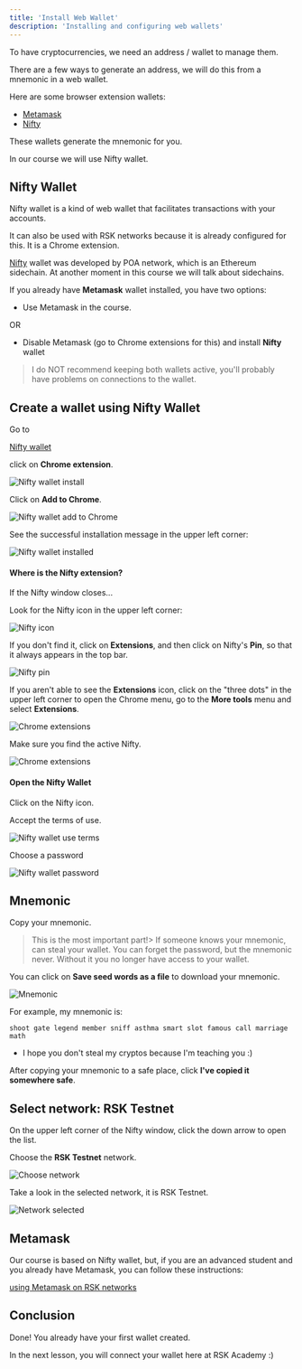 ---
title: 'Install Web Wallet'
description: 'Installing and configuring web wallets'
---

To have cryptocurrencies, we need an address / wallet to manage them.

There are a few ways to generate an address,
we will do this from a mnemonic in a web wallet.

Here are some browser extension wallets:

- [Metamask](https://metamask.io/)
- [Nifty](https://www.poa.network/for-users/nifty-wallet)

These wallets generate the mnemonic for you.

In our course we will use Nifty wallet.

## Nifty Wallet

Nifty wallet is a kind of web wallet that facilitates transactions with your accounts.

It can also be used with RSK networks because it is already configured for this.
It is a Chrome extension.

[Nifty](https://www.poa.network/for-users/nifty-wallet) wallet
was developed by POA network, which is an Ethereum sidechain.
At another moment in this course we will talk about sidechains.

If you already have **Metamask** wallet installed, you have two options:

- Use Metamask in the course.

OR

- Disable Metamask (go to Chrome extensions for this) and install **Nifty** wallet

> I do NOT recommend keeping both wallets active,
> you'll probably have problems on connections to the wallet.

## Create a wallet using Nifty Wallet

Go to

[Nifty wallet](https://www.poa.network/for-users/nifty-wallet)

click on **Chrome extension**.

![Nifty wallet install](/img/courses/dev/01/install-web-wallet/image-10.png)

Click on **Add to Chrome**.

![Nifty wallet add to Chrome](/img/courses/dev/01/install-web-wallet/image-11.png)

See the successful installation message in the upper left corner:

![Nifty wallet installed](/img/courses/dev/01/install-web-wallet/image-12.png)

#### Where is the Nifty extension?

If the Nifty window closes...

Look for the Nifty icon in the upper left corner:

![Nifty icon](/img/courses/dev/01/install-web-wallet/image-18.png)

If you don't find it, click on **Extensions**,
and then click on Nifty's **Pin**, so that it always appears in the top bar.

![Nifty pin](/img/courses/dev/01/install-web-wallet/image-19.png)

If you aren't able to see the **Extensions** icon,
click on the "three dots" in the upper left corner to open the Chrome menu,
go to the **More tools** menu and select **Extensions**.

![Chrome extensions](/img/courses/dev/01/install-web-wallet/image-20.png)

Make sure you find the active Nifty.

![Chrome extensions](/img/courses/dev/01/install-web-wallet/image-21.png)

#### Open the Nifty Wallet

Click on the Nifty icon.

Accept the terms of use.

![Nifty wallet use terms](/img/courses/dev/01/install-web-wallet/image-13.png)

Choose a password

![Nifty wallet password](/img/courses/dev/01/install-web-wallet/image-14.png)

## Mnemonic

Copy your mnemonic.

> This is the most important part!>
> If someone knows your mnemonic, can steal your wallet.
> You can forget the password, but the mnemonic never.
> Without it you no longer have access to your wallet.

You can click on **Save seed words as a file** to download your mnemonic.

![Mnemonic](/img/courses/dev/01/install-web-wallet/image-15.png)

For example, my mnemonic is:

```
shoot gate legend member sniff asthma smart slot famous call marriage math
```

- I hope you don't steal my cryptos because I'm teaching you :)

After copying your mnemonic to a safe place,
click **I've copied it somewhere safe**.

## Select network: RSK Testnet

On the upper left corner of the Nifty window,
click the down arrow to open the list.

Choose the **RSK Testnet** network.

![Choose network](/img/courses/dev/01/install-web-wallet/image-16.png)

Take a look in the selected network, it is RSK Testnet.

![Network selected](/img/courses/dev/01/install-web-wallet/image-17.png)

## Metamask

Our course is based on Nifty wallet, but, 
if you are an advanced student and you already have Metamask,
you can follow these instructions: 

[using Metamask on RSK networks](https://developers.rsk.co/wallet/use/metamask/)

## Conclusion

Done!
You already have your first wallet created.

In the next lesson, you will connect your wallet here at RSK Academy :)
